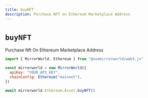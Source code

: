 ```yaml
---
title: buyNFT
description: Purchase NFT on Ethereum Marketplace Address
---
```


# `buyNFT`

Purchase Nft On Ethereum Marketplace Address

```js
import { MirrorWorld, Ethereum } from "@usemirrorworld/web3.js"

const mirrorworld = new MirrorWorld({
  apiKey: "YOUR_API_KEY",
  chainConfig: Ethereum("mainnet"),
})

await mirrorworld.Ethereum.Asset.buyNFT()
```